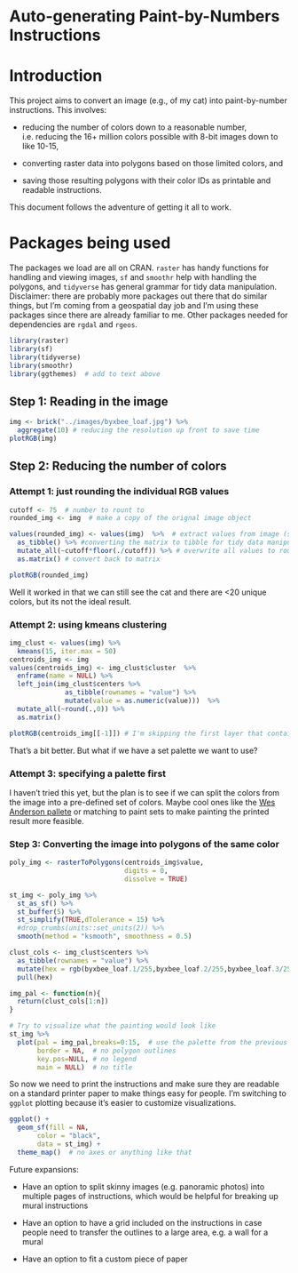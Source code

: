 # Auto-generating Paint-by-Numbers Instructions {#paintByNumbers}

# Introduction

This project aims to convert an image (e.g., of my cat) into paint-by-number instructions. This involves:

* reducing the number of colors down to a reasonable number, i.e. reducing the 16+ million colors possible with 8-bit images down to like 10-15,

* converting raster data into polygons based on those limited colors, and

* saving those resulting polygons with their color IDs as printable and readable instructions.

This document follows the adventure of getting it all to work.

# Packages being used

The packages we load are all on CRAN. `raster` has handy functions for handling and viewing images, `sf` and `smoothr` help with handling the polygons, and `tidyverse` has general grammar for tidy data manipulation. Disclaimer: there are probably more packages out there that do similar things, but I'm coming from a geospatial day job and I'm using these packages since there are already familiar to me. Other packages needed for dependencies are `rgdal` and `rgeos`.

```r
library(raster)
library(sf)
library(tidyverse)
library(smoothr)
library(ggthemes)  # add to text above
```

## Step 1: Reading in the image

```r
img <- brick("../images/byxbee_loaf.jpg") %>% 
  aggregate(10) # reducing the resolution up front to save time
plotRGB(img)
```

## Step 2: Reducing the number of colors

### Attempt 1: just rounding the individual RGB values

```r
cutoff <- 75  # number to rount to
rounded_img <- img  # make a copy of the orignal image object

values(rounded_img) <- values(img)  %>%  # extract values from image (strip spatial component)
  as_tibble() %>% #converting the matrix to tibble for tidy data manipulation
  mutate_all(~cutoff*floor(./cutoff)) %>% # overwrite all values to rounded down values to cutoff
  as.matrix() # convert back to matrix

plotRGB(rounded_img)
```

Well it worked in that we can still see the cat and there are <20 unique colors, but its not the ideal result. 

### Attempt 2: using kmeans clustering 
```r
img_clust <- values(img) %>%
  kmeans(15, iter.max = 50)
centroids_img <- img
values(centroids_img) <- img_clust$cluster  %>%
  enframe(name = NULL) %>%
  left_join(img_clust$centers %>% 
              as_tibble(rownames = "value") %>%
              mutate(value = as.numeric(value)))  %>%
  mutate_all(~round(.,0)) %>%
  as.matrix()

plotRGB(centroids_img[[-1]]) # I'm skipping the first layer that contains the cluster ID
```

That's a bit better. But what if we have a set palette we want to use? 

### Attempt 3: specifying a palette first

I haven't tried this yet, but the plan is to see if we can split the colors from the image into a pre-defined set of colors. Maybe cool ones like the [Wes Anderson pallete](https://github.com/karthik/wesanderson) or matching to paint sets to make painting the printed result more feasible. 

### Step 3: Converting the image into polygons of the same color
```r
poly_img <- rasterToPolygons(centroids_img$value,
                             digits = 0,
                             dissolve = TRUE)
```

```r
st_img <- poly_img %>%
  st_as_sf() %>%
  st_buffer(5) %>%
  st_simplify(TRUE,dTolerance = 15) %>% 
  #drop_crumbs(units::set_units(2)) %>%
  smooth(method = "ksmooth", smoothness = 0.5) 

clust_cols <- img_clust$centers %>% 
  as_tibble(rownames = "value") %>%
  mutate(hex = rgb(byxbee_loaf.1/255,byxbee_loaf.2/255,byxbee_loaf.3/255)) %>%
  pull(hex)

img_pal <- function(n){
  return(clust_cols[1:n])
}

# Try to visualize what the painting would look like
st_img %>%
  plot(pal = img_pal,breaks=0:15,  # use the palette from the previous section
       border = NA,  # no polygon outlines 
       key.pos=NULL, # no legend
       main = NULL)  # no title
```

So now we need to print the instructions and make sure they are readable on a standard printer paper to make things easy for people. I'm switching to `ggplot` plotting because it's easier to customize visualizations.
```r
ggplot() +
  geom_sf(fill = NA,
       color = "black",
       data = st_img) +
  theme_map()  # no axes or anything like that
```

Future expansions:

 * Have an option to split skinny images (e.g. panoramic photos) into multiple pages of instructions, which would be helpful for breaking up mural instructions
 
 * Have an option to have a grid included on the instructions in case people need to transfer the outlines to a large area, e.g. a wall for a mural
 
 * Have an option to fit a custom piece of paper